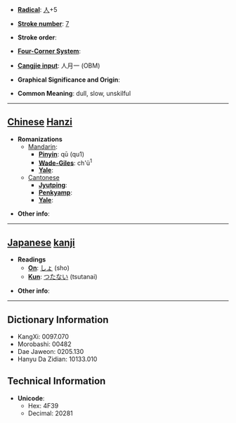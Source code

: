 * '''[[Wiktionary:Chinese radical index| Radical]]''': [[Wiktionary:Chinese radical index 人|人]]+5

* '''[[Wiktionary:Chinese total strokes index|Stroke number]]''': [[Wiktionary:Chinese total strokes index 7|7]]

* '''Stroke order''': 

* '''[[Wiktionary:Chinese four corner index|Four-Corner System]]''': 

* '''[[Wiktionary:Chinese Cangjie index|Cangjie input]]''': 人月一 (OBM)

* '''Graphical Significance and Origin''': 

* '''Common Meaning''': dull, slow, unskilful

----

== [[Chinese]] [[Hanzi]] ==

* '''Romanizations'''
** [[Mandarin]]:
*** '''[[Pinyin]]''': qū (qu1)
*** '''[[Wade-Giles]]''': ch'ü<sup>1</sup>
*** '''[[Yale]]''': 
**[[Cantonese]]
***'''[[Jyutping]]''':
***'''[[Penkyamp]]''': 
***'''[[Yale]]''': 

* '''Other info''': 

----

== [[Japanese]] [[kanji]] ==

* '''Readings'''
** '''[[On]]''': [[しょ]] (sho)
** '''[[Kun]]''': [[つたない]] (tsutanai)

* '''Other info''':  

----

== Dictionary Information ==

* KangXi: 0097.070
* Morobashi: 00482
* Dae Jaweon: 0205.130
* Hanyu Da Zidian: 10133.010

== Technical Information ==

* '''Unicode''':
** Hex: 4F39
** Decimal: 20281